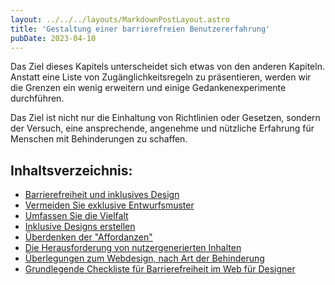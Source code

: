```yaml
---
layout: ../../../layouts/MarkdownPostLayout.astro
title: 'Gestaltung einer barrierefreien Benutzererfahrung'
pubDate: 2023-04-10
---
```


Das Ziel dieses Kapitels unterscheidet sich etwas von den anderen Kapiteln. Anstatt eine Liste von Zugänglichkeitsregeln zu
präsentieren, werden wir die Grenzen ein wenig erweitern und einige Gedankenexperimente durchführen.

Das Ziel ist nicht nur die Einhaltung von Richtlinien oder Gesetzen, sondern der Versuch, eine ansprechende, angenehme und nützliche
Erfahrung für Menschen mit Behinderungen zu schaffen.

## Inhaltsverzeichnis:

- [Barrierefreiheit und inklusives Design](/tutorials/ux-design/barrierefreiheit-inklusives-design/uebersicht)
- [Vermeiden Sie exklusive Entwurfsmuster](/tutorials/ux-design/vermeiden-exklusives-design/einfuehrung)
- [Umfassen Sie die Vielfalt](/tutorials/ux-design/umfassende-vielfalt/einfuehrung)
- [Inklusive Designs erstellen](/tutorials/ux-design/inklusives-design/einfuehrung)
- [Überdenken der "Affordanzen"](/tutorials/ux-design/affordanzen/einfuehrung)
- [Die Herausforderung von nutzergenerierten Inhalten](/tutorials/ux-design/user-generated/einfuehrung)
- [Überlegungen zum Webdesign, nach Art der Behinderung](/tutorials/ux-design/entwurfsueberlegungen)
- [Grundlegende Checkliste für Barrierefreiheit im Web für Designer](/tutorials/ux-design/checkliste)
